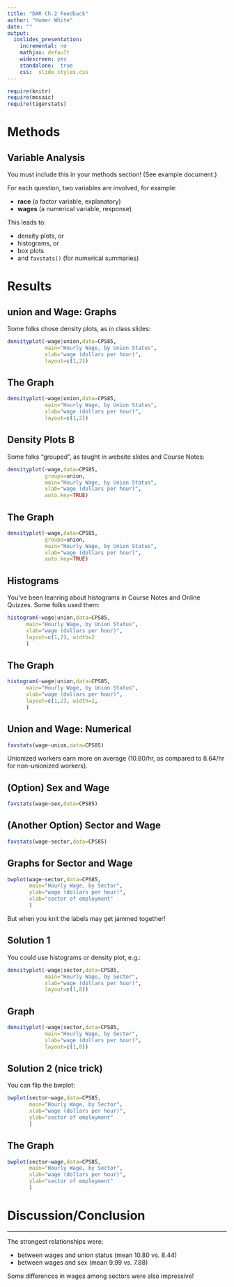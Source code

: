 ---
title: "DAR Ch.2 Feedback"
author: "Homer White"
date: ""
output:
  ioslides_presentation:
    incremental: no
    mathjax: default
    widescreen: yes
    standalone:  true
    css:  slide_styles.css
---

```{r include=FALSE}
require(knitr)
require(mosaic)
require(tigerstats)
```

# Methods

## Variable Analysis

You must include this in your methods section! (See example document.)

For each question, two variables are involved, for example:

* **race** (a factor variable, explanatory)
* **wages** (a numerical variable, response)

This leads to:

* density plots, or
* histograms, or
* box plots
* and `favstats()` (for numerical summaries)

# Results

## union and Wage:  Graphs

Some folks chose density plots, as in class slides:

```{r eval=FALSE}
densityplot(~wage|union,data=CPS85,
            main="Hourly Wage, by Union Status",
            xlab="wage (dollars per hour)",
            layout=c(1,2))
```

## The Graph


```{r echo=FALSE}
densityplot(~wage|union,data=CPS85,
            main="Hourly Wage, by Union Status",
            xlab="wage (dollars per hour)",
            layout=c(1,2))
```

## Density Plots B

Some folks "grouped", as taught in website slides and Course Notes:

```{r eval=FALSE}
densityplot(~wage,data=CPS85,
            groups=union,
            main="Hourly Wage, by Union Status",
            xlab="wage (dollars per hour)",
            auto.key=TRUE)
```

## The Graph

```{r echo=FALSE}
densityplot(~wage,data=CPS85,
            groups=union,
            main="Hourly Wage, by Union Status",
            xlab="wage (dollars per hour)",
            auto.key=TRUE)
```



## Histograms

You've been leanring about histograms in Course Notes and Online Quizzes.  Some folks used them:


```{r eval=FALSE}
histogram(~wage|union,data=CPS85,
      main="Hourly Wage, by Union Status",
      xlab="wage (dollars per hour)",
      layout=c(1,2), width=2
      )
```

## The Graph

```{r echo=FALSE}
histogram(~wage|union,data=CPS85,
      main="Hourly Wage, by Union Status",
      xlab="wage (dollars per hour)",
      layout=c(1,2), width=2,
      )
```

## Union and Wage:  Numerical

```{r}
favstats(wage~union,data=CPS85)
```

Unionized workers earn more on average (10.80/hr, as compared to 8.64/hr for non-unionized workers).


## (Option) Sex and Wage

```{r}
favstats(wage~sex,data=CPS85)
```

## (Another Option) Sector and Wage

```{r}
favstats(wage~sector,data=CPS85)
```

## Graphs for Sector and Wage

```{r echo=FALSE}
bwplot(wage~sector,data=CPS85,
       main="Hourly Wage, by Sector",
       ylab="wage (dollars per hour)",
       xlab="sector of employment"
       )
```

But when you knit the labels may get jammed together!

## Solution 1

You could use histograms or density plot, e.g.:

```{r eval=FALSE}
densityplot(~wage|sector,data=CPS85,
            main="Hourly Wage, by Sector",
            xlab="wage (dollars per hour)",
            layout=c(1,8))
```

## Graph

```{r echo=FALSE}
densityplot(~wage|sector,data=CPS85,
            main="Hourly Wage, by Sector",
            xlab="wage (dollars per hour)",
            layout=c(1,8))
```

## Solution 2 (nice trick)

You can flip the bwplot:

```{r eval=FALSE}
bwplot(sector~wage,data=CPS85,
       main="Hourly Wage, by Sector",
       xlab="wage (dollars per hour)",
       ylab="sector of employment"
       )
```

## The Graph

```{r echo=FALSE}
bwplot(sector~wage,data=CPS85,
       main="Hourly Wage, by Sector",
       xlab="wage (dollars per hour)",
       ylab="sector of employment"
       )
```

# Discussion/Conclusion

------

The strongest relationships were:

* between wages and union status (mean 10.80 vs. 8.44)
* between wages and sex (mean 9.99 vs. 7.88)

Some differences in wages among sectors were also impressive!





